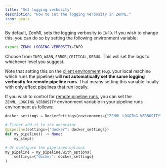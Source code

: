 ```yaml
---
title: "Set logging verbosity"
description: "How to set the logging verbosity in ZenML."
icon: gears
---
```


By default, ZenML sets the logging verbosity to `INFO`. If you wish to change this, you can do so by setting the following environment variable:

```bash
export ZENML_LOGGING_VERBOSITY=INFO
```

Choose from `INFO`, `WARN`, `ERROR`, `CRITICAL`, `DEBUG`. This will set the logs to whichever level you suggest.

Note that setting this on the [client environment](latest/usage/project-setup/configure-python-environments#client-environment-or-the-runner-environment) (e.g. your local machine which runs the pipeline) will **not automatically set the same logging verbosity for remote pipeline runs**. That means setting this variable locally with only effect pipelines that run locally.

If you wish to control for [remote pipeline runs](latest/user-guide/guides/production-guide/cloud-orchestration), you can set the `ZENML_LOGGING_VERBOSITY` environment variable in your pipeline runs environment as follows:

```py
docker_settings = DockerSettings(environment={"ZENML_LOGGING_VERBOSITY": "DEBUG"})

# Either add it to the decorator
@pipeline(settings={"docker": docker_settings})
def my_pipeline() -> None:
    my_step()

# Or configure the pipelines options
my_pipeline = my_pipeline.with_options(
    settings={"docker": docker_settings}
)
```
